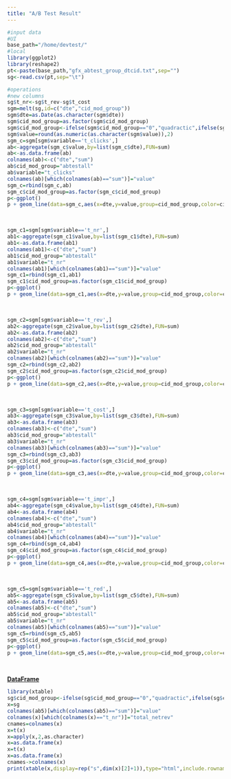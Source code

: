 ```yaml
---
title: "A/B Test Result"
---
```


```r
#input data
#UI
base_path="/home/devtest/"
#local
library(ggplot2)
library(reshape2)
pt<-paste(base_path,"gfx_abtest_group_dtcid.txt",sep="")
sg<-read.csv(pt,sep="\t")
```

```r
#operations
#new columns
sg$t_nr<-sg$t_rev-sg$t_cost
sgm=melt(sg,id=c("dte","cid_mod_group"))
sgm$dte=as.Date(as.character(sgm$dte))
sgm$cid_mod_group=as.factor(sgm$cid_mod_group)
sgm$cid_mod_group<-ifelse(sgm$cid_mod_group=="0","quadractic",ifelse(sgm$cid_mod_group=="1","quadratic_simulator","quadratic_synthscore"))
sgm$value=round(as.numeric(as.character(sgm$value)),2)
sgm_c=sgm[sgm$variable=='t_clicks',]
ab<-aggregate(sgm_c$value,by=list(sgm_c$dte),FUN=sum)
ab<-as.data.frame(ab)
colnames(ab)<-c("dte","sum")
ab$cid_mod_group="abtestall"
ab$variable="t_clicks"
colnames(ab)[which(colnames(ab)=="sum")]="value"
sgm_c=rbind(sgm_c,ab)
sgm_c$cid_mod_group=as.factor(sgm_c$cid_mod_group)
p<-ggplot()
p + geom_line(data=sgm_c,aes(x=dte,y=value,group=cid_mod_group,color=cid_mod_group))+xlab("Date")+ylab("Sum of Clicks")+ggtitle("Sum of Clicks per date for each cid group analysis")
```
<br/>

```r
sgm_c1=sgm[sgm$variable=='t_nr',]
ab1<-aggregate(sgm_c1$value,by=list(sgm_c1$dte),FUN=sum)
ab1<-as.data.frame(ab1)
colnames(ab1)<-c("dte","sum")
ab1$cid_mod_group="abtestall"
ab1$variable="t_nr"
colnames(ab1)[which(colnames(ab1)=="sum")]="value"
sgm_c1=rbind(sgm_c1,ab1)
sgm_c1$cid_mod_group=as.factor(sgm_c1$cid_mod_group)
p<-ggplot()
p + geom_line(data=sgm_c1,aes(x=dte,y=value,group=cid_mod_group,color=cid_mod_group))+xlab("Date")+ylab("Sum of Net_Revenue")+ggtitle("Sum of Net Revenue per date for each cid group analysis")
```
<br/>

```r
sgm_c2=sgm[sgm$variable=='t_rev',]
ab2<-aggregate(sgm_c2$value,by=list(sgm_c2$dte),FUN=sum)
ab2<-as.data.frame(ab2)
colnames(ab2)<-c("dte","sum")
ab2$cid_mod_group="abtestall"
ab2$variable="t_nr"
colnames(ab2)[which(colnames(ab2)=="sum")]="value"
sgm_c2=rbind(sgm_c2,ab2)
sgm_c2$cid_mod_group=as.factor(sgm_c2$cid_mod_group)
p<-ggplot()
p + geom_line(data=sgm_c2,aes(x=dte,y=value,group=cid_mod_group,color=cid_mod_group))+xlab("Date")+ylab("Sum of Revenue")+ggtitle("Sum of Revenue per date for each cid group analysis")
```
<br/>

```r
sgm_c3=sgm[sgm$variable=='t_cost',]
ab3<-aggregate(sgm_c3$value,by=list(sgm_c3$dte),FUN=sum)
ab3<-as.data.frame(ab3)
colnames(ab3)<-c("dte","sum")
ab3$cid_mod_group="abtestall"
ab3$variable="t_nr"
colnames(ab3)[which(colnames(ab3)=="sum")]="value"
sgm_c3=rbind(sgm_c3,ab3)
sgm_c3$cid_mod_group=as.factor(sgm_c3$cid_mod_group)
p<-ggplot()
p + geom_line(data=sgm_c3,aes(x=dte,y=value,group=cid_mod_group,color=cid_mod_group))+xlab("Date")+ylab("Sum of Cost")+ggtitle("Sum of Cost per date for each cid group analysis")
```
<br/>

```r
sgm_c4=sgm[sgm$variable=='t_impr',]
ab4<-aggregate(sgm_c4$value,by=list(sgm_c4$dte),FUN=sum)
ab4<-as.data.frame(ab4)
colnames(ab4)<-c("dte","sum")
ab4$cid_mod_group="abtestall"
ab4$variable="t_nr"
colnames(ab4)[which(colnames(ab4)=="sum")]="value"
sgm_c4=rbind(sgm_c4,ab4)
sgm_c4$cid_mod_group=as.factor(sgm_c4$cid_mod_group)
p<-ggplot()
p + geom_line(data=sgm_c4,aes(x=dte,y=value,group=cid_mod_group,color=cid_mod_group))+xlab("Date")+ylab("Sum of Imressions")+ggtitle("Sum of Impressions per date for each cid group analysis")
```
<br/>


```r
sgm_c5=sgm[sgm$variable=='t_red',]
ab5<-aggregate(sgm_c5$value,by=list(sgm_c5$dte),FUN=sum)
ab5<-as.data.frame(ab5)
colnames(ab5)<-c("dte","sum")
ab5$cid_mod_group="abtestall"
ab5$variable="t_nr"
colnames(ab5)[which(colnames(ab5)=="sum")]="value"
sgm_c5=rbind(sgm_c5,ab5)
sgm_c5$cid_mod_group=as.factor(sgm_c5$cid_mod_group)
p<-ggplot()
p + geom_line(data=sgm_c5,aes(x=dte,y=value,group=cid_mod_group,color=cid_mod_group))+xlab("Date")+ylab("Sum of Redirects")+ggtitle("Sum of Redirects per date for each cid group analysis")
```
<br/>

<p><b><u> DataFrame</u></b></p>
```r
library(xtable)
sg$cid_mod_group<-ifelse(sg$cid_mod_group=="0","quadractic",ifelse(sg$cid_mod_group=="1","quadratic_simulator","quadratic_synthscore"))
x=sg
colnames(ab5)[which(colnames(ab5)=="sum")]="value"
colnames(x)[which(colnames(x)=="t_nr")]="total_netrev"
cnames=colnames(x)
x=t(x)
x=apply(x,2,as.character)
x=as.data.frame(x)
x=t(x)
x=as.data.frame(x)
cnames->colnames(x)
print(xtable(x,display=rep("s",dim(x)[2]+1)),type="html",include.rownames=FALSE)
```
<br/>